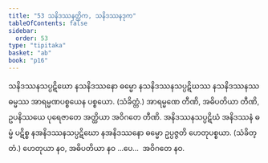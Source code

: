 ```yaml
---
title: "53 သနိဒဿနတ္တိက, သနိဒဿနဒုက"
tableOfContents: false
sidebar:
  order: 53
type: "tipitaka"
basket: "ab"
book: "p16"
---
```



<DynamicBreadcrumb />

<Division number="96" book="p16" e="ch" v="40" p="274">

<Paragraph number="237" book="p16">
သနိဒဿနသပ္ပဋိဃော နသနိဒဿနော ဓမ္မော နသနိဒဿနသပ္ပဋိဃဿ နသနိဒဿနဿ ဓမ္မဿ အာရမ္မဏပစ္စယေန ပစ္စယော. (သံခိတ္တံ.) အာရမ္မဏေ တီဏိ, အဓိပတိယာ တီဏိ, ဥပနိဿယေ ပုရေဇာတေ အတ္ထိယာ အဝိဂတေ တီဏိ.
</Paragraph>

<Paragraph number="238" book="p16">
အနိဒဿနသပ္ပဋိဃံ အနိဒဿနံ ဓမ္မံ ပဋိစ္စ နအနိဒဿနသပ္ပဋိဃော နအနိဒဿနော ဓမ္မော ဥပ္ပဇ္ဇတိ ဟေတုပစ္စယာ. (သံခိတ္တံ.) ဟေတုယာ နဝ, အဓိပတိယာ နဝ …ပေ…  အဝိဂတေ နဝ.
</Paragraph>
</Division>